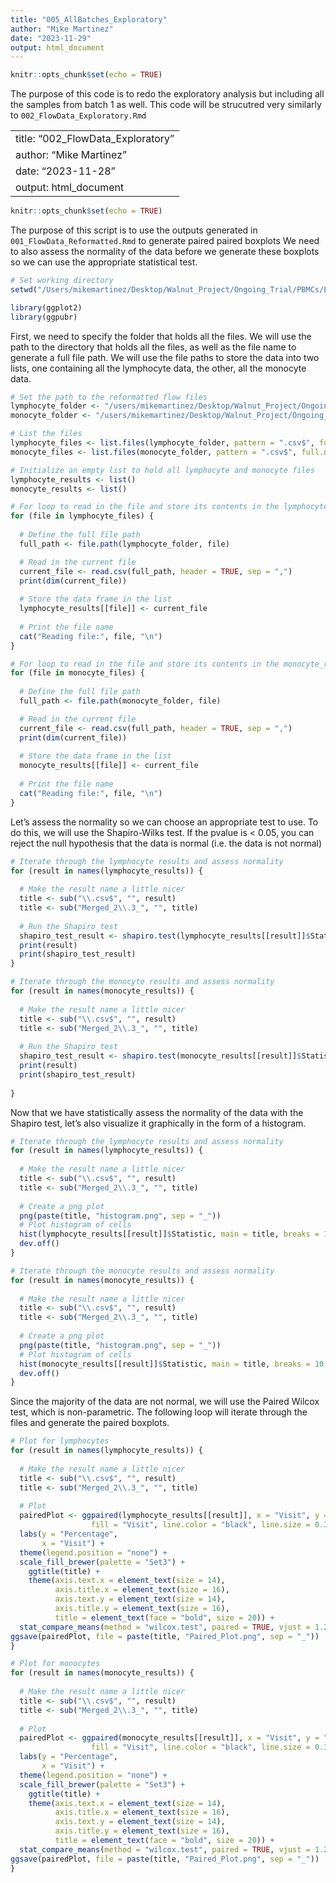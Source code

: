 ```yaml
---
title: "005_AllBatches_Exploratory"
author: "Mike Martinez"
date: "2023-11-29"
output: html_document
---
```


```r
knitr::opts_chunk$set(echo = TRUE)
```

The purpose of this code is to redo the exploratory analysis but including all the samples from batch 1 as well. This code will be strucutred very similarly to `002_FlowData_Exploratory.Rmd`

---
title: "002_FlowData_Exploratory"
author: "Mike Martinez"
date: "2023-11-28"
output: html_document
---

```r
knitr::opts_chunk$set(echo = TRUE)
```

The purpose of this script is to use the outputs generated in `001_FlowData_Reformatted.Rmd` to generate paired paired boxplots
We need to also assess the normality of the data before we generate these boxplots so we can use the appropriate statistical test.

```r

# Set working directory
setwd("/Users/mikemartinez/Desktop/Walnut_Project/Ongoing_Trial/PBMCs/Exploratory_Analysis/Batches_1_2_3/")

library(ggplot2)
library(ggpubr)
```

First, we need to specify the folder that holds all the files. We will use the path to the directory that holds all the files, as well as the file name to generate a full file path. We will use the file paths to store the data into two lists, one containing all the lymphocyte data, the other, all the monocyte data.
```r

# Set the path to the reformatted flow files
lymphocyte_folder <- "/users/mikemartinez/Desktop/Walnut_Project/Ongoing_Trial/PBMCs/Data/Reformatted_Data/Batches_1_2_3/Batch1_2_3_Lymphocytes/"
monocyte_folder <- "/users/mikemartinez/Desktop/Walnut_Project/Ongoing_Trial/PBMCs/Data/Reformatted_Data/Batches_1_2_3/Batch1_2_3_Monocytes/"

# List the files
lymphocyte_files <- list.files(lymphocyte_folder, pattern = ".csv$", full.names = FALSE)
monocyte_files <- list.files(monocyte_folder, pattern = ".csv$", full.names = FALSE)

# Initialize an empty list to hold all lymphocyte and monocyte files
lymphocyte_results <- list()
monocyte_results <- list()

# For loop to read in the file and store its contents in the lymphocyte_results list
for (file in lymphocyte_files) {
  
  # Define the full file path
  full_path <- file.path(lymphocyte_folder, file)

  # Read in the current file
  current_file <- read.csv(full_path, header = TRUE, sep = ",")
  print(dim(current_file))
  
  # Store the data frame in the list
  lymphocyte_results[[file]] <- current_file
  
  # Print the file name
  cat("Reading file:", file, "\n")
}

# For loop to read in the file and store its contents in the monocyte_results list
for (file in monocyte_files) {
  
  # Define the full file path
  full_path <- file.path(monocyte_folder, file)

  # Read in the current file
  current_file <- read.csv(full_path, header = TRUE, sep = ",")
  print(dim(current_file))
  
  # Store the data frame in the list
  monocyte_results[[file]] <- current_file
  
  # Print the file name
  cat("Reading file:", file, "\n")
}

```
Let's assess the normality so we can choose an appropriate test to use. To do this, we will use the Shapiro-Wilks test.
If the pvalue is < 0.05, you can reject the null hypothesis that the data is normal (i.e. the data is not normal)
```r
# Iterate through the lymphocyte results and assess normality
for (result in names(lymphocyte_results)) {
  
  # Make the result name a little nicer
  title <- sub("\\.csv$", "", result)
  title <- sub("Merged_2\\.3_", "", title)
  
  # Run the Shapiro test
  shapiro_test_result <- shapiro.test(lymphocyte_results[[result]]$Statistic)
  print(result)
  print(shapiro_test_result)
}

# Iterate through the monocyte results and assess normality
for (result in names(monocyte_results)) {
  
  # Make the result name a little nicer
  title <- sub("\\.csv$", "", result)
  title <- sub("Merged_2\\.3_", "", title)
  
  # Run the Shapiro test
  shapiro_test_result <- shapiro.test(monocyte_results[[result]]$Statistic)
  print(result)
  print(shapiro_test_result)
 
}
```

Now that we have statistically assess the normality of the data with the Shapiro test, let's also visualize it graphically in the form of a histogram.
```r

# Iterate through the lymphocyte results and assess normality
for (result in names(lymphocyte_results)) {
  
  # Make the result name a little nicer
  title <- sub("\\.csv$", "", result)
  title <- sub("Merged_2\\.3_", "", title)
  
  # Create a png plot
  png(paste(title, "histogram.png", sep = "_"))
  # Plot histogram of cells
  hist(lymphocyte_results[[result]]$Statistic, main = title, breaks = 10, xlab = "Number of Cells")
  dev.off()
}

# Iterate through the monocyte results and assess normality
for (result in names(monocyte_results)) {
  
  # Make the result name a little nicer
  title <- sub("\\.csv$", "", result)
  title <- sub("Merged_2\\.3_", "", title)
  
  # Create a png plot
  png(paste(title, "histogram.png", sep = "_"))
  # Plot histogram of cells
  hist(monocyte_results[[result]]$Statistic, main = title, breaks = 10, xlab = "Number of Cells")
  dev.off()
}
```

Since the majority of the data are not normal, we will use the Paired Wilcox test, which is non-parametric. The following loop will iterate through the files and generate the paired boxplots.
```r

# Plot for lymphocytes
for (result in names(lymphocyte_results)) {
  
  # Make the result name a little nicer
  title <- sub("\\.csv$", "", result)
  title <- sub("Merged_2\\.3_", "", title)
  
  # Plot
  pairedPlot <- ggpaired(lymphocyte_results[[result]], x = "Visit", y = "Statistic", id = "Sample_Number",
                  fill = "Visit", line.color = "black", line.size = 0.3) +
  labs(y = "Percentage",
       x = "Visit") +
  theme(legend.position = "none") +
  scale_fill_brewer(palette = "Set3") +
    ggtitle(title) +
    theme(axis.text.x = element_text(size = 14),
          axis.title.x = element_text(size = 16),
          axis.text.y = element_text(size = 14),
          axis.title.y = element_text(size = 16),
          title = element_text(face = "bold", size = 20)) +
  stat_compare_means(method = "wilcox.test", paired = TRUE, vjust = 1.2)
ggsave(pairedPlot, file = paste(title, "Paired_Plot.png", sep = "_"))
}

# Plot for monocytes
for (result in names(monocyte_results)) {
  
  # Make the result name a little nicer
  title <- sub("\\.csv$", "", result)
  title <- sub("Merged_2\\.3_", "", title)
  
  # Plot
  pairedPlot <- ggpaired(monocyte_results[[result]], x = "Visit", y = "Statistic", id = "Sample_Number",
                  fill = "Visit", line.color = "black", line.size = 0.3) +
  labs(y = "Percentage",
       x = "Visit") +
  theme(legend.position = "none") +
  scale_fill_brewer(palette = "Set3") +
    ggtitle(title) +
    theme(axis.text.x = element_text(size = 14),
          axis.title.x = element_text(size = 16),
          axis.text.y = element_text(size = 14),
          axis.title.y = element_text(size = 16),
          title = element_text(face = "bold", size = 20)) +
  stat_compare_means(method = "wilcox.test", paired = TRUE, vjust = 1.2)
ggsave(pairedPlot, file = paste(title, "Paired_Plot.png", sep = "_"))
}
```













